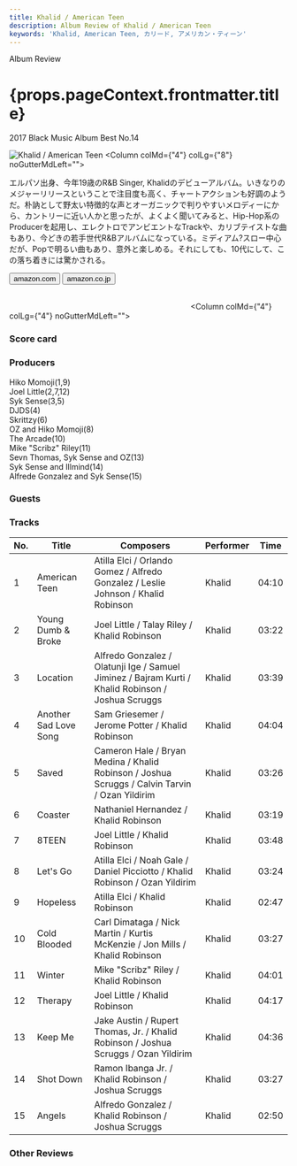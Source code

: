 ```yaml
---
title: Khalid / American Teen
description: Album Review of Khalid / American Teen
keywords: 'Khalid, American Teen, カリード, アメリカン・ティーン'
---
```





<p className="largeP">Album Review</p>
<h1 className="h1--no--margin">{props.pageContext.frontmatter.title}</h1>
<p className="largeP"><Link to="/best50/2017/">2017 Black Music Album Best No.14</Link></p>

<Row  className="image-card-group">
	<Column colMd={"3"} colLg={"4"} noGutterMdLeft="">
       <ImageCard>

![Khalid / American Teen](../../images/cd/khalid1L.jpg) 
</ImageCard>
	</Column>
	<Column colMd={"4"} colLg={"8"} noGutterMdLeft="">
	<p>
	エルパソ出身、今年19歳のR&B Singer, Khalidのデビューアルバム。いきなりのメジャーリリースということで注目度も高く、チャートアクションも好調のようだ。朴訥として野太い特徴的な声とオーガニックで判りやすいメロディーにから、カントリーに近い人かと思ったが、よくよく聞いてみると、Hip-Hop系のProducerを起用し、エレクトロでアンビエントなTrackや、カリブテイストな曲もあり、今どきの若手世代R&Bアルバムになっている。ミディアム?スロー中心だが、Popで明るい曲もあり、意外と楽しめる。それにしても、10代にして、この落ち着きには驚かされる。
	</p>
	<div>
	  <Button className="button-right-mergin"  href="https://amzn.to/30UxJR7" kind="primary" size="small" renderIcon={ArrowUpRight24}>
      amazon.com
    </Button>
    <Button className="button-right-mergin"  href="https://amzn.to/3g7sELm" kind="secondary" size="small" renderIcon={ArrowUpRight24}>
      amazon.co.jp
    </Button>
	</div>
	<a href="https://geo.music.apple.com/jp/album/american-teen/1200943149?mt=1&app=music&ls=1&at=11lcug" style="display:inline-block;overflow:hidden;background:url(https://linkmaker.itunes.apple.com/ja-jp/lockup.svg?releaseDate=2017-03-03&kind=album&bubble=apple_music&style=mono-black) no-repeat;width:180px;height:45px;"></a>
	<a href="https://geo.music.apple.com/jp/album/american-teen/1200943149?app=itunes&at=11lcug" style="display:inline-block;overflow:hidden;background:url(https://linkmaker.itunes.apple.com/ja-jp/badge-lrg.svg?releaseDate=2017-03-03&kind=album&bubble=itunes_music) no-repeat;width:140px;height:45px;"></a>
	</Column>
</Row>
<Row >
	<Column colMd={"4"} colLg={"4"} noGutterMdLeft="">
<div>
    <h3>Score card</h3>
	<SliderJS1 value="5" />
    <SliderJS2 value="3" />
	<SliderJS3 value="1" />
    <SliderJS4 value="8" />
</div>
</Column>
<Column colMd={"8"} colLg={"8"} noGutterMdLeft="">
<div>
<h3>Producers</h3>
<p>
Hiko Momoji(1,9)
<br/>Joel Little(2,7,12)
<br/>Syk Sense(3,5)
<br/>DJDS(4)
<br/>Skrittzy(6)
<br/>OZ and Hiko Momoji(8)
<br/>The Arcade(10)
<br/>Mike "Scribz" Riley(11)
<br/>Sevn Thomas, Syk Sense and OZ(13)
<br/>Syk Sense and Illmind(14)
<br/>Alfrede Gonzalez and Syk Sense(15)
</p>
<h3>Guests</h3>
<p>
</p>
</div>
</Column>
</Row>

<h3>Tracks</h3>

| No. |	 Title                |	 Composers                                                                                         | Performer | Time  |
| --- |	--------------------- | -------------------------------------------------------------------------------------------------- | --------- | ----- |
| 1	  |	American Teen         | Atilla Elci / Orlando Gomez / Alfredo Gonzalez / Leslie Johnson / Khalid Robinson                  | Khalid    | 04:10 |
| 2	  |	Young Dumb & Broke    | Joel Little / Talay Riley / Khalid Robinson                                                        | Khalid    | 03:22 |
| 3	  |	Location              | Alfredo Gonzalez / Olatunji Ige / Samuel Jiminez / Bajram Kurti / Khalid Robinson / Joshua Scruggs | Khalid    | 03:39 |
| 4	  |	Another Sad Love Song | Sam Griesemer / Jerome Potter / Khalid Robinson                                                    | Khalid    | 04:04 |
| 5	  |	Saved                 | Cameron Hale / Bryan Medina / Khalid Robinson / Joshua Scruggs / Calvin Tarvin / Ozan Yildirim     | Khalid    | 03:26 |
| 6	  |	Coaster               | Nathaniel Hernandez / Khalid Robinson                                                              | Khalid    | 03:19 |
| 7	  |	8TEEN                 | Joel Little / Khalid Robinson                                                                      | Khalid    | 03:48 |
| 8	  |	Let's Go              | Atilla Elci / Noah Gale / Daniel Picciotto / Khalid Robinson / Ozan Yildirim                       | Khalid    | 03:24 |
| 9	  |	Hopeless              | Atilla Elci / Khalid Robinson                                                                      | Khalid    | 02:47 |
| 10  |	Cold Blooded          | Carl Dimataga / Nick Martin / Kurtis McKenzie / Jon Mills / Khalid Robinson                        | Khalid    | 03:27 |
| 11  |	Winter                | Mike "Scribz" Riley / Khalid Robinson                                                              | Khalid    | 04:01 |
| 12  |	Therapy               | Joel Little / Khalid Robinson                                                                      | Khalid    | 04:17 |
| 13  |	Keep Me               | Jake Austin / Rupert Thomas, Jr. / Khalid Robinson / Joshua Scruggs / Ozan Yildirim                | Khalid    | 04:36 |
| 14  |	Shot Down             | Ramon Ibanga Jr. / Khalid Robinson / Joshua Scruggs                                                | Khalid    | 03:27 |
| 15  |	Angels                | Alfredo Gonzalez / Khalid Robinson / Joshua Scruggs                                                | Khalid    | 02:50 |

<h3>Other Reviews</h3>

<Row>
<Column colMd={3} colLg={3} noGutterMdLeft>
<Review1 />
</Column>
</Row>